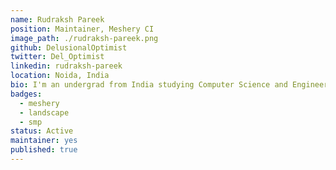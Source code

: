 ---
name: Rudraksh Pareek
position: Maintainer, Meshery CI
image_path: ./rudraksh-pareek.png
github: DelusionalOptimist
twitter: Del_Optimist
linkedin: rudraksh-pareek
location: Noida, India
bio: I'm an undergrad from India studying Computer Science and Engineering. I like to explore systems and networking and have a keen interest in working on cloud native technologies. I love learning by working on open source software and getting involved with the awesome communities around it.
badges:
  - meshery
  - landscape
  - smp
status: Active
maintainer: yes
published: true
---
